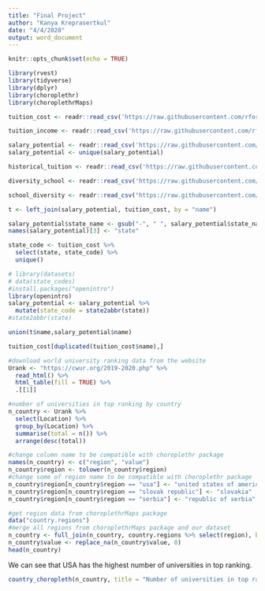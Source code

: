 ```yaml
---
title: "Final Project"
author: "Kanya Kreprasertkul"
date: "4/4/2020"
output: word_document
---
```


```r
knitr::opts_chunk$set(echo = TRUE)
```

```r
library(rvest)
library(tidyverse)
library(dplyr)
library(choroplethr)
library(choroplethrMaps)
```

```r
tuition_cost <- readr::read_csv('https://raw.githubusercontent.com/rfordatascience/tidytuesday/master/data/2020/2020-03-10/tuition_cost.csv')

tuition_income <- readr::read_csv('https://raw.githubusercontent.com/rfordatascience/tidytuesday/master/data/2020/2020-03-10/tuition_income.csv') 

salary_potential <- readr::read_csv('https://raw.githubusercontent.com/rfordatascience/tidytuesday/master/data/2020/2020-03-10/salary_potential.csv')
salary_potential <- unique(salary_potential)

historical_tuition <- readr::read_csv('https://raw.githubusercontent.com/rfordatascience/tidytuesday/master/data/2020/2020-03-10/historical_tuition.csv')

diversity_school <- readr::read_csv('https://raw.githubusercontent.com/rfordatascience/tidytuesday/master/data/2020/2020-03-10/diversity_school.csv')
```

```r
school_diversity <- readr::read_csv("https://raw.githubusercontent.com/rfordatascience/tidytuesday/master/data/2019/2019-09-24/school_diversity.csv")
```


```r

t <- left_join(salary_potential, tuition_cost, by = "name")

salary_potential$state_name <- gsub("-", " ", salary_potential$state_name)
names(salary_potential)[3] <- "state"

state_code <- tuition_cost %>%
  select(state, state_code) %>%
  unique()

# library(datasets)
# data(state_codes)
#install.packages("openintro")
library(openintro)
salary_potential <- salary_potential %>% 
  mutate(state_code = state2abbr(state))
#state2abbr(state)
```

```r
union(t$name,salary_potential$name)

```

```r
tuition_cost[duplicated(tuition_cost$name),]
```

```r
#download world university ranking data from the website
Urank <- "https://cwur.org/2019-2020.php" %>%
  read_html() %>%
  html_table(fill = TRUE) %>%
  .[[1]]
```

```r
#number of universities in top ranking by country
n_country <- Urank %>%
  select(Location) %>%
  group_by(Location) %>%
  summarise(total = n()) %>%
  arrange(desc(total))

#change column name to be compatible with choroplethr package
names(n_country) <- c("region", "value")
n_country$region <- tolower(n_country$region)
#change some of region name to be compatible with choroplethr package
n_country$region[n_country$region == "usa"] <- "united states of america"
n_country$region[n_country$region == "slovak republic"] <- "slovakia"
n_country$region[n_country$region == "serbia"] <- "republic of serbia"
```

```r
#get region data from choroplethrMaps package
data("country.regions")
#merge all regions from choroplethrMaps package and our dataset
n_country <- full_join(n_country, country.regions %>% select(region), by = "region")
n_country$value <- replace_na(n_country$value, 0)
head(n_country)
```

We can see that USA has the highest number of universities in top ranking. 

```r
country_choropleth(n_country, title = "Number of universities in top ranking by country")
```

